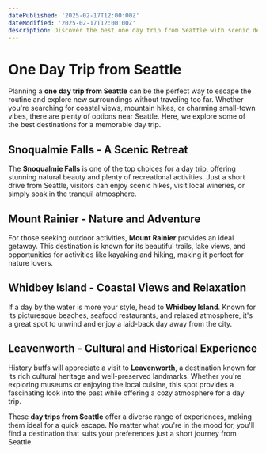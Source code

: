 ```yaml
---
datePublished: '2025-02-17T12:00:00Z'
dateModified: '2025-02-17T12:00:00Z'
description: Discover the best one day trip from Seattle with scenic destinations, exciting activities, and top recommendations for a perfect getaway.
---
```


# One Day Trip from Seattle

Planning a **one day trip from Seattle** can be the perfect way to escape the routine and explore new surroundings without traveling too far. Whether you're searching for coastal views, mountain hikes, or charming small-town vibes, there are plenty of options near Seattle. Here, we explore some of the best destinations for a memorable day trip.

## Snoqualmie Falls - A Scenic Retreat

The **Snoqualmie Falls** is one of the top choices for a day trip, offering stunning natural beauty and plenty of recreational activities. Just a short drive from Seattle, visitors can enjoy scenic hikes, visit local wineries, or simply soak in the tranquil atmosphere.

<PromotionSection />

## Mount Rainier - Nature and Adventure

For those seeking outdoor activities, **Mount Rainier** provides an ideal getaway. This destination is known for its beautiful trails, lake views, and opportunities for activities like kayaking and hiking, making it perfect for nature lovers.

## Whidbey Island - Coastal Views and Relaxation

If a day by the water is more your style, head to **Whidbey Island**. Known for its picturesque beaches, seafood restaurants, and relaxed atmosphere, it's a great spot to unwind and enjoy a laid-back day away from the city.

## Leavenworth - Cultural and Historical Experience

History buffs will appreciate a visit to **Leavenworth**, a destination known for its rich cultural heritage and well-preserved landmarks. Whether you're exploring museums or enjoying the local cuisine, this spot provides a fascinating look into the past while offering a cozy atmosphere for a day trip.

These **day trips from Seattle** offer a diverse range of experiences, making them ideal for a quick escape. No matter what you're in the mood for, you'll find a destination that suits your preferences just a short journey from Seattle.
